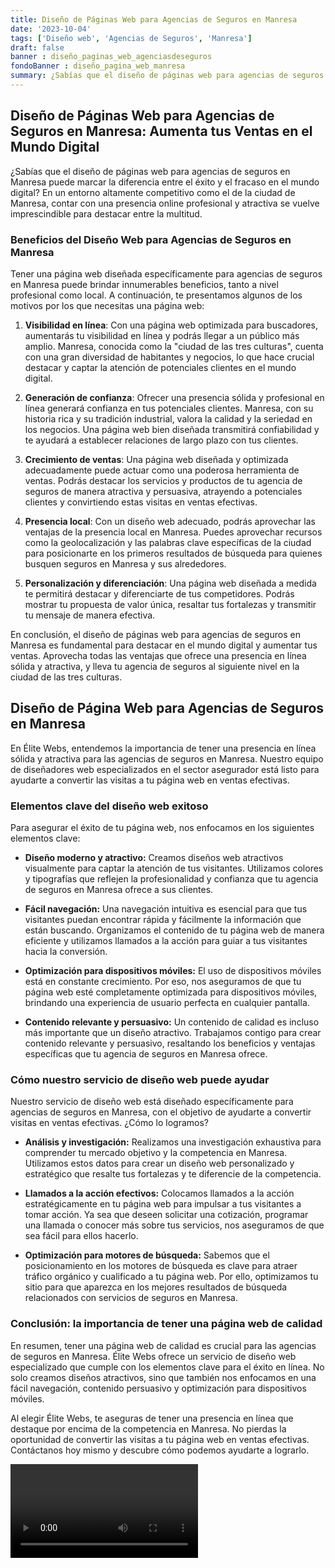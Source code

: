 ```yaml
---
title: Diseño de Páginas Web para Agencias de Seguros en Manresa
date: '2023-10-04'
tags: ['Diseño web', 'Agencias de Seguros', 'Manresa']
draft: false
banner : diseño_paginas_web_agenciasdeseguros
fondoBanner : diseño_pagina_web_manresa
summary: ¿Sabías que el diseño de páginas web para agencias de seguros en Manresa puede marcar la diferencia entre el éxito y el fracaso en el mundo digital? En un entorno altamente competitivo como el de la ciudad de Manresa, contar con una presencia online profesional y atractiva se vuelve imprescindible para destacar entre la multitud.
---
```


## **Diseño de Páginas Web para Agencias de Seguros en Manresa: Aumenta tus Ventas en el Mundo Digital**

¿Sabías que el diseño de páginas web para agencias de seguros en Manresa puede marcar la diferencia entre el éxito y el fracaso en el mundo digital? En un entorno altamente competitivo como el de la ciudad de Manresa, contar con una presencia online profesional y atractiva se vuelve imprescindible para destacar entre la multitud.

### **Beneficios del Diseño Web para Agencias de Seguros en Manresa**

Tener una página web diseñada específicamente para agencias de seguros en Manresa puede brindar innumerables beneficios, tanto a nivel profesional como local. A continuación, te presentamos algunos de los motivos por los que necesitas una página web:

1. **Visibilidad en línea**: Con una página web optimizada para buscadores, aumentarás tu visibilidad en línea y podrás llegar a un público más amplio. Manresa, conocida como la "ciudad de las tres culturas", cuenta con una gran diversidad de habitantes y negocios, lo que hace crucial destacar y captar la atención de potenciales clientes en el mundo digital.

2. **Generación de confianza**: Ofrecer una presencia sólida y profesional en línea generará confianza en tus potenciales clientes. Manresa, con su historia rica y su tradición industrial, valora la calidad y la seriedad en los negocios. Una página web bien diseñada transmitirá confiabilidad y te ayudará a establecer relaciones de largo plazo con tus clientes.

3. **Crecimiento de ventas**: Una página web diseñada y optimizada adecuadamente puede actuar como una poderosa herramienta de ventas. Podrás destacar los servicios y productos de tu agencia de seguros de manera atractiva y persuasiva, atrayendo a potenciales clientes y convirtiendo estas visitas en ventas efectivas.

4. **Presencia local**: Con un diseño web adecuado, podrás aprovechar las ventajas de la presencia local en Manresa. Puedes aprovechar recursos como la geolocalización y las palabras clave específicas de la ciudad para posicionarte en los primeros resultados de búsqueda para quienes busquen seguros en Manresa y sus alrededores.

5. **Personalización y diferenciación**: Una página web diseñada a medida te permitirá destacar y diferenciarte de tus competidores. Podrás mostrar tu propuesta de valor única, resaltar tus fortalezas y transmitir tu mensaje de manera efectiva.

En conclusión, el diseño de páginas web para agencias de seguros en Manresa es fundamental para destacar en el mundo digital y aumentar tus ventas. Aprovecha todas las ventajas que ofrece una presencia en línea sólida y atractiva, y lleva tu agencia de seguros al siguiente nivel en la ciudad de las tres culturas.

<GifSeo />

<Cta />

## Diseño de Página Web para Agencias de Seguros en Manresa

En Élite Webs, entendemos la importancia de tener una presencia en línea sólida y atractiva para las agencias de seguros en Manresa. Nuestro equipo de diseñadores web especializados en el sector asegurador está listo para ayudarte a convertir las visitas a tu página web en ventas efectivas.

### Elementos clave del diseño web exitoso

Para asegurar el éxito de tu página web, nos enfocamos en los siguientes elementos clave:

- **Diseño moderno y atractivo:** Creamos diseños web atractivos visualmente para captar la atención de tus visitantes. Utilizamos colores y tipografías que reflejen la profesionalidad y confianza que tu agencia de seguros en Manresa ofrece a sus clientes.

- **Fácil navegación:** Una navegación intuitiva es esencial para que tus visitantes puedan encontrar rápida y fácilmente la información que están buscando. Organizamos el contenido de tu página web de manera eficiente y utilizamos llamados a la acción para guiar a tus visitantes hacia la conversión.

- **Optimización para dispositivos móviles:** El uso de dispositivos móviles está en constante crecimiento. Por eso, nos aseguramos de que tu página web esté completamente optimizada para dispositivos móviles, brindando una experiencia de usuario perfecta en cualquier pantalla.

- **Contenido relevante y persuasivo:** Un contenido de calidad es incluso más importante que un diseño atractivo. Trabajamos contigo para crear contenido relevante y persuasivo, resaltando los beneficios y ventajas específicas que tu agencia de seguros en Manresa ofrece.

### Cómo nuestro servicio de diseño web puede ayudar

Nuestro servicio de diseño web está diseñado específicamente para agencias de seguros en Manresa, con el objetivo de ayudarte a convertir visitas en ventas efectivas. ¿Cómo lo logramos?

- **Análisis y investigación:** Realizamos una investigación exhaustiva para comprender tu mercado objetivo y la competencia en Manresa. Utilizamos estos datos para crear un diseño web personalizado y estratégico que resalte tus fortalezas y te diferencie de la competencia.

- **Llamados a la acción efectivos:** Colocamos llamados a la acción estratégicamente en tu página web para impulsar a tus visitantes a tomar acción. Ya sea que deseen solicitar una cotización, programar una llamada o conocer más sobre tus servicios, nos aseguramos de que sea fácil para ellos hacerlo.

- **Optimización para motores de búsqueda:** Sabemos que el posicionamiento en los motores de búsqueda es clave para atraer tráfico orgánico y cualificado a tu página web. Por ello, optimizamos tu sitio para que aparezca en los mejores resultados de búsqueda relacionados con servicios de seguros en Manresa.

### Conclusión: la importancia de tener una página web de calidad

En resumen, tener una página web de calidad es crucial para las agencias de seguros en Manresa. Élite Webs ofrece un servicio de diseño web especializado que cumple con los elementos clave para el éxito en línea. No solo creamos diseños atractivos, sino que también nos enfocamos en una fácil navegación, contenido persuasivo y optimización para dispositivos móviles.

Al elegir Élite Webs, te aseguras de tener una presencia en línea que destaque por encima de la competencia en Manresa. No pierdas la oportunidad de convertir las visitas a tu página web en ventas efectivas. Contáctanos hoy mismo y descubre cómo podemos ayudarte a lograrlo.

<Video />

<CtaBot job='Agencias de Seguros' city='Manresa'/>

<Gmaps query='Manresa+españa+maps' />